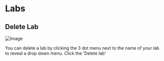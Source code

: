 # Labs

## Delete Lab

![Image](https://res.cloudinary.com/dvu6ueq2b/image/upload/v1755727583/Docs%20images/editlab_b6ik9d.png)

You can delete a lab by clicking the 3 dot menu next to the name of your lab to reveal a drop down menu. Click the 'Delete lab' 